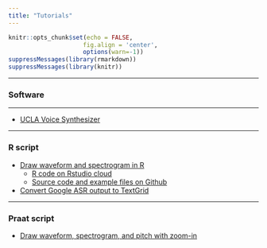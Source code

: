 ```yaml
---
title: "Tutorials"
---
```

```r
knitr::opts_chunk$set(echo = FALSE,
                     fig.align = 'center',
                     options(warn=-1))
suppressMessages(library(rmarkdown))
suppressMessages(library(knitr))
```

***
### Software
***

* [UCLA Voice Synthesizer](subpages/ucla-synthesizer.html)

***
### R script
* [Draw waveform and spectrogram in R](subpages/Draw-waveform-and-spectrogram-in-R.html)
    + [R code on Rstudio cloud](https://posit.cloud/content/5036221)
    + [Source code and example files on Github](https://github.com/yuanchaiyc/source-code/tree/main/R-Draw-waveform-spectrogram-pitch)
* [Convert Google ASR output to TextGrid](https://github.com/yuanchaiyc/source-code/tree/main/R-convert-google-asr-to-textgrid)

***
### Praat script

* [Draw waveform, spectrogram, and pitch with zoom-in](https://github.com/yuanchaiyc/source-code/blob/main/PRAAT-scripts/draw_zoom_in_wave_spectrogram_egg.praat)

